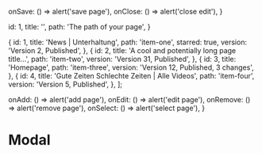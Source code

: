 
<Meta title="Modal window" component={ModalBg} />

  onSave: () => alert('save page'),
  onClose: () => alert('close edit'),
}

  id: 1,
  title: '',
  path: 'The path of your page',
}

  {
    id: 1,
    title: 'News | Unterhaltung',
    path: 'item-one',
    starred: true,
    version: 'Version 2, Published',
  },
  {
    id: 2,
    title: 'A cool and potentially long page title...',
    path: 'item-two',
    version: 'Version 31, Published',
  },
  {
    id: 3,
    title: 'Homepage',
    path: 'item-three',
    version: 'Version 12, Published, 3 changes',
  },
  {
    id: 4,
    title: 'Gute Zeiten Schlechte Zeiten | Alle Videos',
    path: 'item-four',
    version: 'Version 5, Published',
  },
];

  onAdd: () => alert('add page'),
  onEdit: () => alert('edit page'),
  onRemove: () => alert('remove page'),
  onSelect: () => alert('select page'),
}

# Modal

<Canvas>
  <Story name="Modal">
    <ModalBg>
      <PageList pages={mockPages} {...actions} />
    </ModalBg>
    <Modal page={mockPage} {...modalActions}/>
  </Story>
</Canvas>
